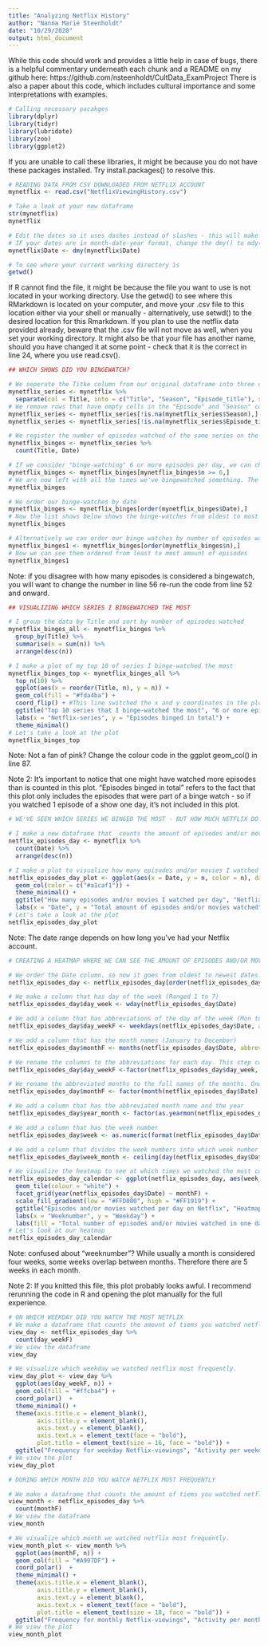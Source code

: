 ```yaml
---
title: "Analyzing Netflix History"
author: "Nanna Marie Steenholdt"
date: "10/29/2020"
output: html_document
---
```

While this code should work and provides a little help in case of bugs, there is a helpful commentary underneath each chunk and a README on my github here:
https://github.com/nsteenholdt/CultData_ExamProject
There is also a paper about this code, which includes cultural importance and some interpretations with examples.

```r
# Calling necessary pacakges
library(dplyr)
library(tidyr)
library(lubridate)
library(zoo)
library(ggplot2)

```
If you are unable to call these libraries, it might be because you do not have these packages installed. Try install.packages() to resolve this.

```r
# READING DATA FROM CSV DOWNLOADED FROM NETFLIX ACCOUNT
mynetflix <- read.csv("NetflixViewingHistory.csv") 

# Take a look at your new dataframe
str(mynetflix)
mynetflix

# Edit the dates so it uses dashes instead of slashes - this will make further analysis easier
# IF your dates are in month-date-year format, change the dmy() to mdy() and re-run the code
mynetflix$Date <- dmy(mynetflix$Date)

# To see where your current working directory is
getwd()

```

If R cannot find the file, it might be because the file you want to use is not located in your working directory. Use the getwd() to see where this RMarkdown is located on your computer, and move your .csv file to this location either via your shell or manually - alternatively, use setwd() to the desired location for this Rmarkdown. If you plan to use the netflix data provided already, beware that the .csv file will not move as well, when you set your working directory. It might also be that your file has another name, should you have changed it at some point - check that it is the correct in line 24, where you use read.csv().

```r
## WHICH SHOWS DID YOU BINGEWATCH?

# We seperate the Titke column from our original dataframe into three columns: "Title", "Season" and "Episode_title"
mynetflix_series <- mynetflix %>%
  separate(col = Title, into = c("Title", "Season", "Episode_title"), sep = ': ')
# We remove rows that have empty cells in the "Episode" and "Season" columns, because if they are empty, that means they are a movie, not a series.
mynetflix_series <- mynetflix_series[!is.na(mynetflix_series$Season),]
mynetflix_series <- mynetflix_series[!is.na(mynetflix_series$Episode_title),]

# We register the number of episodes watched of the same series on the same date
mynetflix_binges <- mynetflix_series %>%
  count(Title, Date)

# If we consider "binge-watching" 6 or more episodes per day, we can choose only the rows that has a count ("n") higher than 6.
mynetflix_binges <- mynetflix_binges[mynetflix_binges$n >= 6,]
# We are now left with all the times we've bingewatched something. The instances below are an alphabetical list.
mynetflix_binges

# We order our binge-watches by date
mynetflix_binges <- mynetflix_binges[order(mynetflix_binges$Date),]
# Now the list shows below shows the binge-watches from oldest to most recent
mynetflix_binges

# Alternatively we can order our binge watches by number of episodes watched on the same date
mynetflix_binges1 <- mynetflix_binges[order(mynetflix_binges$n),]
# Now we can see them ordered from least to most amount of episodes
mynetflix_binges1

```

Note: if you disagree with how many episodes is considered a bingewatch, you will want to change the number in line 56 re-run the code from line 52 and onward.

```r
## VISUALIZING WHICH SERIES I BINGEWATCHED THE MOST

# I group the data by Title and sort by number of episodes watched
mynetflix_binges_all <- mynetflix_binges %>% 
  group_by(Title) %>% 
  summarise(n = sum(n)) %>%
  arrange(desc(n))

# I make a plot of my top 10 of series I binge-watched the most
mynetflix_binges_top <- mynetflix_binges_all %>% 
  top_n(10) %>%
  ggplot(aes(x = reorder(Title, n), y = n)) +
  geom_col(fill = "#fda4ba") + 
  coord_flip() + #This line switched the x and y coordinates in the plot
  ggtitle("Top 10 series that I binge-watched the most", "6 or more episodes per day") +
  labs(x = "Netflix-series", y = "Episodes binged in total") +
  theme_minimal()
# Let's take a look at the plot 
mynetflix_binges_top

```

Note: Not a fan of pink? Change the colour code in the ggplot geom_col() in line 87.

Note 2: It's important to notice that one might have watched more episodes than is counted in this plot. "Episodes binged in total" refers to the fact that this plot only includes the episodes that were part of a binge watch - so if you watched 1 episode of a show one day, it's not included in this plot.


```r
# WE'VE SEEN WHICH SERIES WE BINGED THE MOST - BUT HOW MUCH NETFLIX DO YOU WATCH IN GENERAL

# I make a new dataframe that  counts the amount of episodes and/or movies watched per day
netflix_episodes_day <- mynetflix %>%
  count(Date) %>%
  arrange(desc(n))

# I make a plot to visualize how many episodes and/or movies I watched per day
netflix_episodes_day_plot <- ggplot(aes(x = Date, y = n, color = n), data = netflix_episodes_day) +
  geom_col(color = c("#a1caf1")) +
  theme_minimal() +
  ggtitle("How many episodes and/or movies I watched per day", "Netflix history from day of creating my Netflix account to the day I downloaded my data") +
  labs(x = "Date", y = "Total amount of episodes and/or movies watched") 
# Let's take a look at the plot
netflix_episodes_day_plot
```

Note: The date range depends on how long you've had your Netflix account. 

```r
# CREATING A HEATMAP WHERE WE CAN SEE THE AMOUNT OF EPISODES AND/OR MOVIES WATCHES 

# We order the Date column, so now it goes from oldest to newest dates. 
netflix_episodes_day <- netflix_episodes_day[order(netflix_episodes_day$Date),]

# We make a column that has day of the week (Ranged 1 to 7)
netflix_episodes_day$day_week <- wday(netflix_episodes_day$Date)

# We add a column that has abbreviations of the day of the week (Mon to Sun)
netflix_episodes_day$day_weekF <- weekdays(netflix_episodes_day$Date, abbreviate = T)

# We add a column that has the month names (January to December)
netflix_episodes_day$monthF <- months(netflix_episodes_day$Date, abbreviate = T)

# We rename the columns to the abbreviations for each day. This step could be skipped if you work in English but if you want to write them in another language, this line of code is useful.
netflix_episodes_day$day_weekF <-factor(netflix_episodes_day$day_week, levels = rev(1:7), labels = rev(c("Mon","Tue","Wed","Thur","Fri","Sat","Sun")),ordered = TRUE)

# We rename the abbreviated months to the full names of the months. Once again, you can edit this according to languae.
netflix_episodes_day$monthF <- factor(month(netflix_episodes_day$Date),levels = as.character(1:12), labels = c("January","February","March","April","May","June","July","August","September","October","November","December"),ordered = TRUE)

# We add a column that has the abbreviated month name and the year
netflix_episodes_day$year_month <- factor(as.yearmon(netflix_episodes_day$Date)) 

# We add a column that has the week number
netflix_episodes_day$week <- as.numeric(format(netflix_episodes_day$Date,"%W"))

# We add a column that divides the week numbers into which week number of a given week it is 
netflix_episodes_day$week_month <- ceiling(day(netflix_episodes_day$Date) / 7)

# We visualize the heatmap to see at which times we watched the most content 
netflix_episodes_day_calendar <- ggplot(netflix_episodes_day, aes(week_month, day_weekF, fill = n)) + 
  geom_tile(colour = "white") + 
  facet_grid(year(netflix_episodes_day$Date) ~ monthF) + 
  scale_fill_gradient(low = "#FFD000", high = "#FF1919") + 
  ggtitle("Episodes and/or movies watched per day on Netflix", "Heatmap for weekday, month and year") +
  labs(x = "Weeknumber", y = "Weekday") +
  labs(fill = "Total number of episodes and/or movies watched in one day")
# Let's look at our heatmap
netflix_episodes_day_calendar
```

Note: confused about "weeknumber"? While usually a month is considered four weeks, some weeks overlap between months. Therefore there are 5 weeks in each month.

Note 2: If you knitted this file, this plot probably looks awful. I recommend rerunning the code in R and opening the plot manually for the full experience.

```r
# ON WHICH WEEKDAY DID YOU WATCH THE MOST NETFLIX
# We make a dataframe that counts the amount of tiems you watched netflix on a particular weekday
view_day <- netflix_episodes_day %>%
  count(day_weekF)
# We view the dataframe
view_day

# We visualize which weekday we watched netflix most frequently.
view_day_plot <- view_day %>% 
  ggplot(aes(day_weekF, n)) +
  geom_col(fill = "#ffcba4") +
  coord_polar()  +
  theme_minimal() +
  theme(axis.title.x = element_blank(),
        axis.title.y = element_blank(),
        axis.text.y = element_blank(),
        axis.text.x = element_text(face = "bold"),
        plot.title = element_text(size = 16, face = "bold")) +
  ggtitle("Frequency for weekday Netflix-viewings", "Activity per weekday on my Netflix")
# We view the plot
view_day_plot
```


```r
# DURING WHICH MONTH DID YOU WATCH NETFLIX MOST FREQUENTLY

# We make a dataframe that counts the amount of tiems you watched netflix during a particular month
view_month <- netflix_episodes_day %>%
  count(monthF)
# We view the dataframe
view_month

# We visualize which month we watched netflix most frequently.
view_month_plot <- view_month %>% 
  ggplot(aes(monthF, n)) +
  geom_col(fill = "#A997DF") +
  coord_polar()  +
  theme_minimal() +
  theme(axis.title.x = element_blank(),
        axis.title.y = element_blank(),
        axis.text.y = element_blank(),
        axis.text.x = element_text(face = "bold"),
        plot.title = element_text(size = 18, face = "bold")) +
  ggtitle("Frequency for monthly Netflix-viewings", "Activity per month on my Netflix") 
# We view the plot
view_month_plot
```

